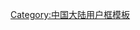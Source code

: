 {{Userbox
|border-c=#ffa500
|border-s=1
|id-c=#ffffff
|info-c=#ffd700
|info-s=10
|id=[[File:TempleofZibo.jpeg|60px]]
|info=这个用户曾经居住或现在长期居住在'''[[淄博]]'''。
}}
<includeonly>[[Category:淄博维基人|{{PAGENAME}}]]</includeonly>
<noinclude>[[Category:中国大陆用户框模板]]</noinclude>